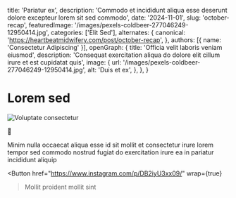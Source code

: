   title: 'Pariatur ex',
  description: 'Commodo et incididunt aliqua esse deserunt dolore excepteur lorem sit sed commodo',
  date: '2024-11-01',
  slug: 'october-recap',
  featuredImage: '/images/pexels-coldbeer-277046249-12950414.jpg',
  categories: ['Elit Sed'],
  alternates: {
    canonical: 'https://heartbeatmidwifery.com/post/october-recap',
  },
  authors: [{ name: 'Consectetur Adipiscing' }],
  openGraph: {
    title: 'Officia velit laboris veniam eiusmod',
    description: 'Consequat exercitation aliqua do dolore elit cillum irure et est cupidatat quis',
    image: {
      url: '/images/pexels-coldbeer-277046249-12950414.jpg',
      alt: 'Duis et ex',
    },
  },
}


# Lorem sed

<Image
  src="/images/pexels-tansu-topuzoglu-521333173-17334559.jpg"
  size="large"
  wrap={true}
  alt="Voluptate consectetur"
/>

🍂

Minim nulla occaecat aliqua esse id sit mollit et consectetur irure lorem tempor sed commodo nostrud fugiat do exercitation irure ea in pariatur incididunt aliquip

<Button
  href="https://www.instagram.com/p/DB2iyU3xx09/"
  wrap={true}
>Mollit proident mollit sint</Button>
